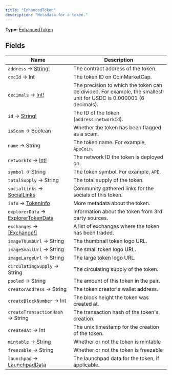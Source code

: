 ```yaml
---
title: "EnhancedToken"
description: "Metadata for a token."
---
```


**Type:** [EnhancedToken](/api-reference/types/enhancedtoken)

## Fields

| Name | Description |
|------|-------------|
| `address` → [String!](/api-reference/types/string) | The contract address of the token. |
| `cmcId` → Int | The token ID on CoinMarketCap. |
| `decimals` → [Int!](/api-reference/types/int) | The precision to which the token can be divided. For example, the smallest unit for USDC is 0.000001 (6 decimals). |
| `id` → [String!](/api-reference/types/string) | The ID of the token (`address:networkId`). |
| `isScam` → Boolean | Whether the token has been flagged as a scam. |
| `name` → String | The token name. For example, `ApeCoin`. |
| `networkId` → [Int!](/api-reference/types/int) | The network ID the token is deployed on. |
| `symbol` → String | The token symbol. For example, `APE`. |
| `totalSupply` → String | The total supply of the token. |
| `socialLinks` → [SocialLinks](/api-reference/types/sociallinks) | Community gathered links for the socials of this token. |
| `info` → [TokenInfo](/api-reference/types/tokeninfo) | More metadata about the token. |
| `explorerData` → [ExplorerTokenData](/api-reference/types/explorertokendata) | Information about the token from 3rd party sources. |
| `exchanges` → [[Exchange!]](/api-reference/types/exchange) | A list of exchanges where the token has been traded. |
| `imageThumbUrl` → String | The thumbnail token logo URL. |
| `imageSmallUrl` → String | The small token logo URL. |
| `imageLargeUrl` → String | The large token logo URL. |
| `circulatingSupply` → String | The circulating supply of the token. |
| `pooled` → String | The amount of this token in the pair. |
| `creatorAddress` → String | The token creator&#39;s wallet address. |
| `createBlockNumber` → Int | The block height the token was created at. |
| `createTransactionHash` → String | The transaction hash of the token&#39;s creation. |
| `createdAt` → Int | The unix timestamp for the creation of the token. |
| `mintable` → String | Whether or not the token is mintable |
| `freezable` → String | Whether or not the token is freezable |
| `launchpad` → [LaunchpadData](/api-reference/types/launchpaddata) | The launchpad data for the token, if applicable. |

